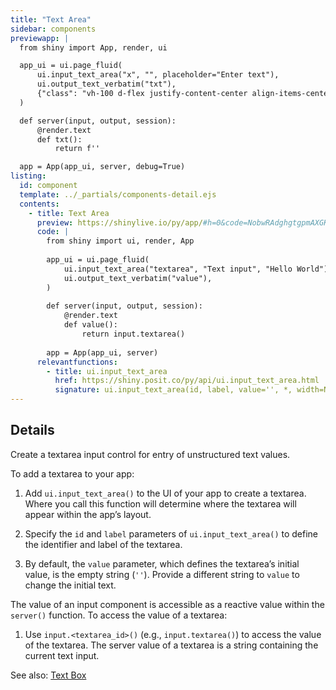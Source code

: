 ```yaml
---
title: "Text Area"
sidebar: components 
previewapp: |
  from shiny import App, render, ui

  app_ui = ui.page_fluid(
      ui.input_text_area("x", "", placeholder="Enter text"),
      ui.output_text_verbatim("txt"),
      {"class": "vh-100 d-flex justify-content-center align-items-center px-4"}
  )

  def server(input, output, session):
      @render.text
      def txt():
          return f''

  app = App(app_ui, server, debug=True)
listing:
  id: component
  template: ../_partials/components-detail.ejs
  contents:
    - title: Text Area
      preview: https://shinylive.io/py/app/#h=0&code=NobwRAdghgtgpmAXGKAHVA6VBPMAaMAYwHsIAXOcpMAMwCdiYACAZwAsBLCbJjmVYnTJMArhzxM6lACZw6EgILoAOhCbqN61WlQB9MUwC8ojligBzOLpoAbMdIAUqzWIxdUIsrooAPL1CkoJzBfMgC4KGV8JiiAFTg-XggPMiiJKIAJOBsbYiYAdUEbaSiASgkAYgAeKucNV2JPFO8ErwA3OQAjKDI+YLaoOzgyvFVS1VVZGlY5DroHd08JRrIUiRY4FhYOUlLEOvUAASkIWToMUIOmKaYBoYc9q80pMhE6NUWyC9bwoPGIbToIxMJSoBw6fTiGZ0Ob-MAAXwAukA
      code: |
        from shiny import ui, render, App
        
        app_ui = ui.page_fluid(
            ui.input_text_area("textarea", "Text input", "Hello World"), #<<
            ui.output_text_verbatim("value"),
        )
        
        def server(input, output, session):
            @render.text
            def value():
                return input.textarea()
        
        app = App(app_ui, server)
      relevantfunctions:
        - title: ui.input_text_area
          href: https://shiny.posit.co/py/api/ui.input_text_area.html
          signature: ui.input_text_area(id, label, value='', *, width=None, height=None, cols=None, rows=None, placeholder=None, resize=None, autoresize=False, autocomplete=None, spellcheck=None)
---
```


:::{#component}
:::

## Details

Create a textarea input control for entry of unstructured text values.

To add a textarea to your app:

  1. Add `ui.input_text_area()` to the UI of your app to create a textarea. Where you call this function will determine where the textarea will appear within the app's layout. 

  2. Specify the `id` and `label` parameters of `ui.input_text_area()` to define the identifier and label of the textarea. 

  3. By default, the `value` parameter, which defines the textarea's initial value, is the empty string (`''`). Provide a different string to `value` to change the initial text.


The value of an input component is accessible as a reactive value within the `server()` function. To access the value of a textarea:

  1. Use `input.<textarea_id>()` (e.g., `input.textarea()`) to access the value of the textarea. The server value of a textarea is a string containing the current text input.

See also: [Text Box](text-box.qmd)

